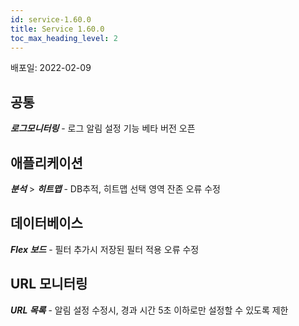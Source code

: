 ```yaml
---
id: service-1.60.0
title: Service 1.60.0
toc_max_heading_level: 2
---
```



배포일: 2022-02-09

## 공통

***로그모니터링*** - 로그 알림 설정 기능 베타 버전 오픈

## 애플리케이션

***분석*** > ***히트맵*** - DB추적, 히트맵 선택 영역 잔존 오류 수정

## 데이터베이스

***Flex 보드*** - 필터 추가시 저장된 필터 적용 오류 수정


## URL 모니터링

***URL 목록*** - 알림 설정 수정시, 경과 시간 5초 이하로만 설정할 수 있도록 제한

